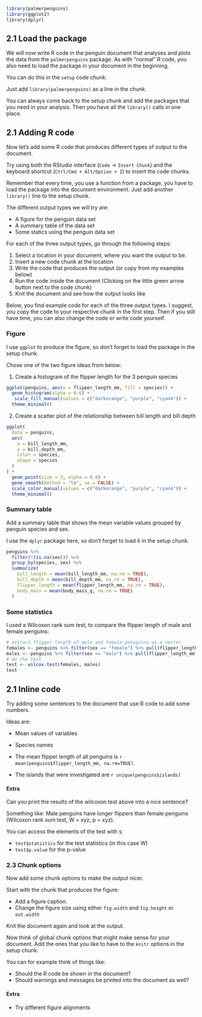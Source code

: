 ```r
library(palmerpenguins)
library(ggplot2)
library(dplyr)
```

## 2.1 Load the package

We will now write R code in the penguin document that analyses and plots the data from
the `palmerpenguins` package. 
As with "normal" R code, you also need to load the package in your document in the beginning.

You can do this in the `setup` code chunk.

Just add `library(palmerpenguins)` as a line in the chunk.

You can always come back to the setup chunk and add the packages that you need in 
your analysis. Then you have all the `library()` calls in one place.

## 2.1 Adding R code {.tabset}

Now let's add some R code that produces different types of output to the document.

Try using both the RStudio interface (`Code` -> `Insert Chunk`) and the keyboard 
shortcut (`Ctrl/Cmd + Alt/Option + I`) to insert the code chunks.

Remember that every time, you use a function from a package, you have to load the package into
the document environment. Just add another `library()` line to the setup chunk.

The different output types we will try are:

- A figure for the penguin data set
- A summary table of the data set
- Some statics using the penguin data set

For each of the three output types, go through the following steps:

1. Select a location in your document, where you want the output to be.
2. Insert a new code chunk at the location 
3. Write the code that produces the output (or copy from my examples below)
4. Run the code inside the document (Clicking on the little green arrow button next to the code chunk)
5. Knit the document and see how the output looks like

Below, you find example code for each of the three output types. I suggest, you copy the 
code to your respective chunk in the first step. Then if you still have time, you can 
also change the code or write code yourself.


### Figure {.tabset}

I use `ggplot` to produce the figure, so don't forget to load the package in the setup
chunk.

Chose one of the two figure ideas from below:

1. Create a histogram of the flipper length for the 3 penguin species

```r
ggplot(penguins, aes(x = flipper_length_mm, fill = species)) +
  geom_histogram(alpha = 0.6) +
   scale_fill_manual(values = c("darkorange", "purple", "cyan4")) +
  theme_minimal()
```

2. Create a scatter plot of the relationship between bill length and bill depth

```r
ggplot(
  data = penguins,
  aes(
    x = bill_length_mm,
    y = bill_depth_mm,
    color = species,
    shape = species
  )
) +
  geom_point(size = 3, alpha = 0.8) +
  geom_smooth(method = "lm", se = FALSE) +
  scale_color_manual(values = c("darkorange", "purple", "cyan4")) +
  theme_minimal()
```

### Summary table

Add a summary table that shows the mean variable values grouped
by penguin species and sex. 

I use the `dplyr` package here, so don't forget to load it in the setup chunk.

```r
penguins %>% 
  filter(!(is.na(sex))) %>% 
  group_by(species, sex) %>% 
  summarize(
    bill_length = mean(bill_length_mm, na.rm = TRUE),
    bill_depth = mean(bill_depth_mm, na.rm = TRUE),
    flipper_length = mean(flipper_length_mm, na.rm = TRUE),
    body_mass = mean(body_mass_g, na.rm = TRUE)
  )
```

### Some statistics

I used a Wilcoxon rank sum test, to compare the flipper length of male and female penguins:

```r
# extract flipper length of male and female penuguins as a vector
females <- penguins %>% filter(sex == "female") %>% pull(flipper_length_mm)
males <- penguins %>% filter(sex == "male") %>% pull(flipper_length_mm)
# do the test
test <- wilcox.test(females, males)
test
```

## 2.1 Inline code

Try adding some sentences to the document that use R code to add some numbers.

Ideas are:

- Mean values of variables
- Species names

- The mean flipper length of all penguins is `r mean(penguins$flipper_length_mm, na.rm=TRUE)`.
- The islands that were investigated are `r unique(penguins$islands)`

#### Extra

Can you print the results of the wilcoxon test above into a nice sentence?

Something like: Male penguins have longer flippers than female penguins (Wilcoxon rank sum test, W = xyz, p = xyz).

You can access the elements of the test with `$`:

- `test$statistics` for the test statistics (in this case W)
- `test$p.value` for the p-value

### 2.3 Chunk options

Now add some chunk options to make the output nicer.

Start with the chunk that produces the figure:

- Add a figure caption.
- Change the figure size using either `fig.width` and `fig.height` or `out.width`

Knit the document again and look at the output.

Now think of global chunk options that might make sense for your document. Add the
ones that you like to have to the `knitr` options in the setup chunk.

You can for example think of things like:

- Should the R code be shown in the document?
- Should warnings and messages be printed into the document as well?

#### Extra

- Try different figure alignments
